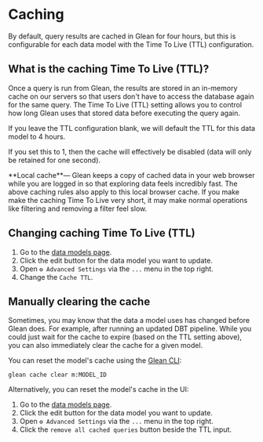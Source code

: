 
# Caching

By default, query results are cached in Glean for four hours, but this is configurable for each data model with the Time To Live (TTL) configuration.

## What is the caching Time To Live (TTL)?

Once a query is run from Glean, the results are stored in an in-memory cache on our servers so that users don't have to access the database again for the same query. The Time To Live (TTL) setting allows you to control how long Glean uses that stored data before executing the query again.

If you leave the TTL configuration blank, we will default the TTL for this data model to 4 hours.

If you set this to 1, then the cache will effectively be disabled (data will only be retained for one second).

<Callout type="info">
  **Local cache**— Glean keeps a copy of cached data in your web browser while
  you are logged in so that exploring data feels incredibly fast. The above
  caching rules also apply to this local browser cache. If you make make the
  caching Time To Live very short, it may make normal operations like filtering
  and removing a filter feel slow.
</Callout>

## Changing caching Time To Live (TTL)

1. Go to the [data models page](https://glean.io/app/p/data-models).
2. Click the edit button for the data model you want to update.
3. Open `⚙️ Advanced Settings` via the `...` menu in the top right.
4. Change the `Cache TTL`.

## Manually clearing the cache

Sometimes, you may know that the data a model uses has changed before Glean does. For example, after running an updated DBT pipeline.
While you could just wait for the cache to expire (based on the TTL setting above), you can also immediately clear the cache for a given model.

You can reset the model's cache using the [Glean CLI](/docs/data-ops/using-the-glean-cli):

```
glean cache clear m:MODEL_ID
```

Alternatively, you can reset the model's cache in the UI:

1. Go to the [data models page](https://glean.io/app/p/data-models).
2. Click the edit button for the data model you want to update.
3. Open `⚙️ Advanced Settings` via the `...` menu in the top right.
4. Click the `remove all cached queries` button beside the TTL input.
